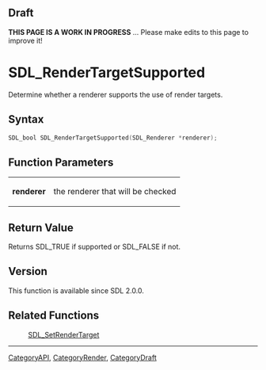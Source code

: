 
== Draft ==


'''THIS PAGE IS A WORK IN PROGRESS''' ... Please make edits to this page to improve it!



<!-- #*^*^*^*^*See https://wiki.libsdl.org/SGFunctions for details on editing this page*^*^*^*^* -->


= SDL_RenderTargetSupported =

Determine whether a renderer supports the use of render targets.

== Syntax ==

<syntaxhighlight lang='c'>
SDL_bool SDL_RenderTargetSupported(SDL_Renderer *renderer);
</syntaxhighlight>

== Function Parameters ==

{|
|'''renderer'''
|the renderer that will be checked
|}

== Return Value ==

Returns SDL_TRUE if supported or SDL_FALSE if not.



== Version ==

This function is available since SDL 2.0.0.



== Related Functions ==

:[[SDL_SetRenderTarget]]

----
[[CategoryAPI]], [[CategoryRender]], [[CategoryDraft]]
<!-- #See the Style Guide for instructions on editing the footer. -->


